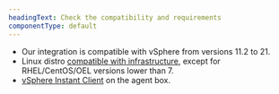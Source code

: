 ```yaml
---
headingText: Check the compatibility and requirements
componentType: default
---
```


* Our integration is compatible with vSphere from versions 11.2 to 21.
* Linux distro [compatible with infrastructure](/docs/infrastructure/new-relic-infrastructure/getting-started/compatibility-requirements-new-relic-infrastructure), except for RHEL/CentOS/OEL versions lower than 7.
* [vSphere Instant Client](http://www.vSphere.com/technetwork/database/database-technologies/instant-client/downloads/index.html) on the agent box.
